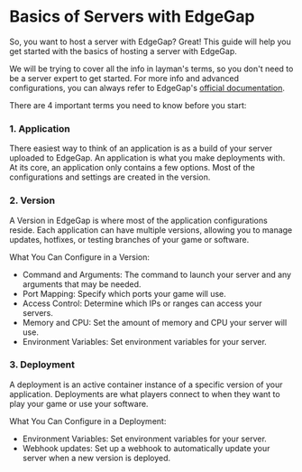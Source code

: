 # Basics of Servers with EdgeGap

So, you want to host a server with EdgeGap? Great! This guide will help you get started with the basics of hosting a server with EdgeGap.

We will be trying to cover all the info in layman's terms, so you don't need to be a server expert to get started. For more info and advanced configurations, you can always refer to EdgeGap's [official documentation](https://docs.edgegap.com/docs/).

There are 4 important terms you need to know before you start:

### 1. Application

There easiest way to think of an application is as a build of your server uploaded to EdgeGap. An application is what you make deployments with. At its core, an application only contains a few options. Most of the configurations and settings are created in the version.

### 2. Version

A Version in EdgeGap is where most of the application configurations reside. Each application can have multiple versions, allowing you to manage updates, hotfixes, or testing branches of your game or software.

What You Can Configure in a Version:

- Command and Arguments: The command to launch your server and any arguments that may be needed.
- Port Mapping: Specify which ports your game will use.
- Access Control: Determine which IPs or ranges can access your servers.
- Memory and CPU: Set the amount of memory and CPU your server will use.
- Environment Variables: Set environment variables for your server.

### 3. Deployment

A deployment is an active container instance of a specific version of your application. Deployments are what players connect to when they want to play your game or use your software. 

What You Can Configure in a Deployment:

- Environment Variables: Set environment variables for your server.
- Webhook updates: Set up a webhook to automatically update your server when a new version is deployed.